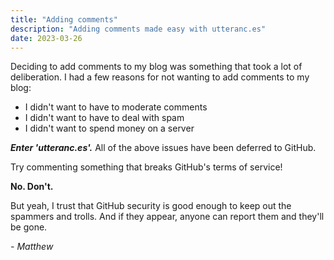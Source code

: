 ```yaml
---
title: "Adding comments"
description: "Adding comments made easy with utteranc.es"
date: 2023-03-26
---
```



Deciding to add comments to my blog was something that took a lot of deliberation.
I had a few reasons for not wanting to add comments to my blog:

- I didn't want to have to moderate comments
- I didn't want to have to deal with spam
- I didn't want to spend money on a server

__*Enter 'utteranc.es'.*__ All of the above issues have been deferred to GitHub.

<Moomin which="muminek" side="right">
  Try commenting something that breaks GitHub's terms of service!
</Moomin>

**No. Don't.**

But yeah, I trust that GitHub security is good enough to keep out the spammers and trolls.
And if they appear, anyone can report them and they'll be gone.

*- Matthew*
